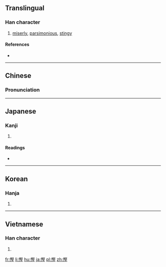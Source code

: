{{also|悭}}
==Translingual==

===Han character===
{{Han char|rn=61|rad=心|as=11|sn=14|four=9701<sub>4</sub>|canj=心尸水土 (PSEG)|ids=⿰[[忄]][[堅]]}}

# [[miserly]], [[parsimonious]], [[stingy]]

====References====
* {{Han ref|kx=0400.080|dkj=11140|dj=0740.040|hdz=42345.050|uh=6173|ud=24947|bh=E1C7|bd=57799}}

----

==Chinese==
{{zh-forms|s=悭}}

===Pronunciation===
{{zh-pron
|m=qiān
|c=haan1,han1
|mc=y
|oc=y
|ma=
|cat=a
}}

----

==Japanese==

===Kanji===
{{ja-kanji|grade=|rs=心11}}

# {{defn|lang=ja|sort=心11}}

====Readings====
* {{ja-readings|on=[[かん]] (kan), [[けん]] (ken)|kun=[[おしむ]] (oshimu)}}

----

==Korean==

===Hanja===
{{ko-hanja|hangeul=간|eumhun=|rv=gan|mr=kan|y=kan}}

# {{defn|lang=ko|sort=心11}}

----

==Vietnamese==

===Han character===
{{vi-readings|rs=心11| hanviet = ghen}}

# {{defn|lang=vi|sort=心11}}

[[fr:慳]]
[[li:慳]]
[[hu:慳]]
[[ja:慳]]
[[pl:慳]]
[[zh:慳]]